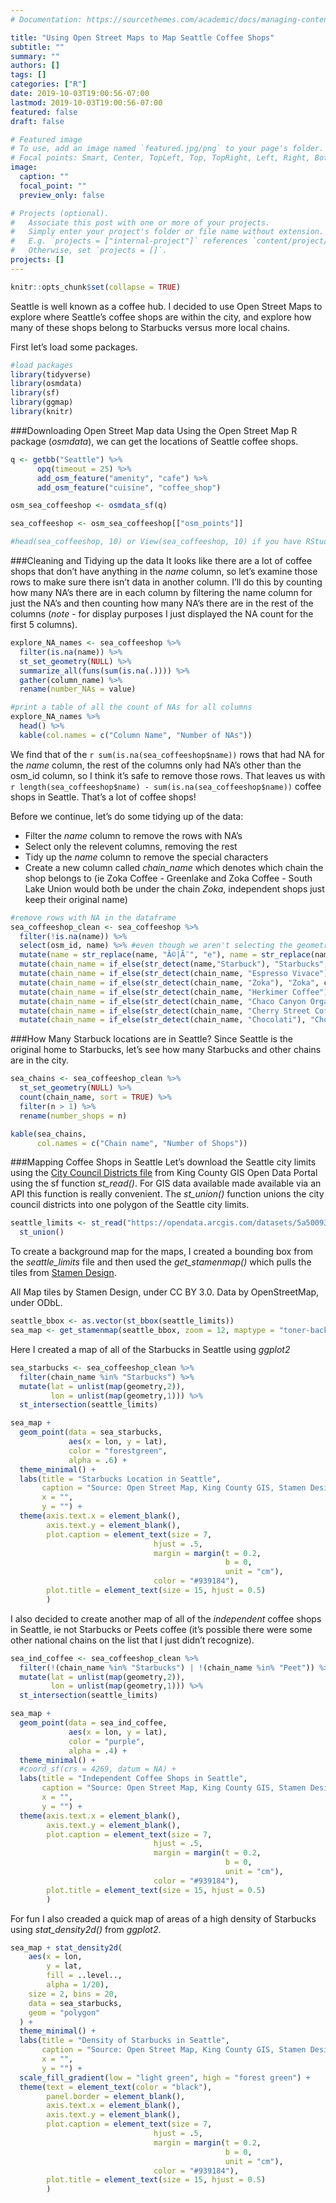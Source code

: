 ```yaml
---
# Documentation: https://sourcethemes.com/academic/docs/managing-content/

title: "Using Open Street Maps to Map Seattle Coffee Shops"
subtitle: ""
summary: ""
authors: []
tags: []
categories: ["R"]
date: 2019-10-03T19:00:56-07:00
lastmod: 2019-10-03T19:00:56-07:00
featured: false
draft: false

# Featured image
# To use, add an image named `featured.jpg/png` to your page's folder.
# Focal points: Smart, Center, TopLeft, Top, TopRight, Left, Right, BottomLeft, Bottom, BottomRight.
image:
  caption: ""
  focal_point: ""
  preview_only: false

# Projects (optional).
#   Associate this post with one or more of your projects.
#   Simply enter your project's folder or file name without extension.
#   E.g. `projects = ["internal-project"]` references `content/project/deep-learning/index.md`.
#   Otherwise, set `projects = []`.
projects: []
---
```


```r
knitr::opts_chunk$set(collapse = TRUE)
```

Seattle is well known as a coffee hub. I decided to use Open Street Maps to explore where Seattle's coffee shops are within the city, and explore how many of these shops belong to Starbucks versus more local chains.

First let's load some packages.
```r
#load packages
library(tidyverse)
library(osmdata)
library(sf)
library(ggmap)
library(knitr)
```

###Downloading Open Street Map data
Using the Open Street Map R package (*osmdata*), we can get the locations of Seattle coffee shops.  
```r

q <- getbb("Seattle") %>%
      opq(timeout = 25) %>%
      add_osm_feature("amenity", "cafe") %>%
      add_osm_feature("cuisine", "coffee_shop")

osm_sea_coffeeshop <- osmdata_sf(q)

sea_coffeeshop <- osm_sea_coffeeshop[["osm_points"]]

#head(sea_coffeeshop, 10) or View(sea_coffeeshop, 10) if you have RStudio
```


###Cleaning and Tidying up the data
It looks like there are a lot of coffee shops that don't have anything in the *name* column, so let's examine those rows to make sure there isn't data in another column. I'll do this by counting how many NA's there are in each column by filtering the name column for just the NA's and then counting how many NA's there are in the rest of the columns (*note* - for display purposes I just displayed the NA count for the first 5 columns).
```r
explore_NA_names <- sea_coffeeshop %>%
  filter(is.na(name)) %>%
  st_set_geometry(NULL) %>%
  summarize_all(funs(sum(is.na(.)))) %>%
  gather(column_name) %>%
  rename(number_NAs = value)

#print a table of all the count of NAs for all columns
explore_NA_names %>%
  head() %>%
  kable(col.names = c("Column Name", "Number of NAs"))
```

We find that of the `r sum(is.na(sea_coffeeshop$name))` rows that had NA for the *name* column, the rest of the columns only had NA's other than the osm_id column, so I think it's safe to remove those rows. That leaves us with `r length(sea_coffeeshop$name) - sum(is.na(sea_coffeeshop$name))` coffee shops in Seattle. That's a lot of coffee shops! 

Before we continue, let's do some tidying up of the data:

- Filter the *name* column to remove the rows with NA's
- Select only the relevent columns, removing the rest
- Tidy up the *name* column to remove the special characters
- Create a new column called *chain_name* which denotes which chain the shop belongs to (ie Zoka Coffee - Greenlake and Zoka Coffee - South Lake Union would both be under the chain *Zoka*, independent shops just keep their original name)


```r
#remove rows with NA in the dataframe
sea_coffeeshop_clean <- sea_coffeeshop %>%
  filter(!is.na(name)) %>%
  select(osm_id, name) %>% #even though we aren't selecting the geometry column, b/c this is an sf object it will be automatically added to the selection
  mutate(name = str_replace(name, "Ã©|Ã¨", "e"), name = str_replace(name, "â€™", "'")) %>% #get rid of special characters in names due to apostrophe's etc 
  mutate(chain_name = if_else(str_detect(name,"Starbuck"), "Starbucks", name)) %>%
  mutate(chain_name = if_else(str_detect(chain_name, "Espresso Vivace"), "Espresso Vivace", chain_name)) %>%
  mutate(chain_name = if_else(str_detect(chain_name, "Zoka"), "Zoka", chain_name)) %>%
  mutate(chain_name = if_else(str_detect(chain_name, "Herkimer Coffee"), "Herkimer Coffee", chain_name)) %>%
  mutate(chain_name = if_else(str_detect(chain_name, "Chaco Canyon Organic"), "Chaco Canyon Organic Cafe", chain_name)) %>%
  mutate(chain_name = if_else(str_detect(chain_name, "Cherry Street Coffee"), "Cherry Street Coffee House", chain_name)) %>%
  mutate(chain_name = if_else(str_detect(chain_name, "Chocolati"), "Chocolati Cafe", chain_name)) 

```

###How Many Starbuck locations are in Seattle?
Since Seattle is the original home to Starbucks, let's see how many Starbucks and other chains are in the city. 

```r
sea_chains <- sea_coffeeshop_clean %>%
  st_set_geometry(NULL) %>%
  count(chain_name, sort = TRUE) %>%
  filter(n > 1) %>%
  rename(number_shops = n)

kable(sea_chains,
      col.names = c("Chain name", "Number of Shops"))
```

###Mapping Coffee Shops in Seattle
Let's download the Seattle city limits using the [City Council Districts file](https://hub.arcgis.com/datasets/5a500937601b4382bc0f6edfca3c9ca5_2237) from King County GIS Open Data Portal using the sf function *st_read()*. For GIS data available made available via an API this function is really convenient. The *st_union()* function unions the city council districts into one polygon of the Seattle city limits.
```r
seattle_limits <- st_read("https://opendata.arcgis.com/datasets/5a500937601b4382bc0f6edfca3c9ca5_2237.geojson") %>%
  st_union()

```

To create a background map for the maps, I created a bounding box from the *seattle_limits* file and then used the *get_stamenmap()* which pulls the tiles from [Stamen Design](http://maps.stamen.com/#watercolor/12/37.7706/-122.3782).

All Map tiles by Stamen Design, under CC BY 3.0. Data by OpenStreetMap, under ODbL.
```r
seattle_bbox <- as.vector(st_bbox(seattle_limits))
sea_map <- get_stamenmap(seattle_bbox, zoom = 12, maptype = "toner-background") %>% ggmap()
```

Here I created a map of all of the Starbucks in Seattle using *ggplot2*

```r
sea_starbucks <- sea_coffeeshop_clean %>%
  filter(chain_name %in% "Starbucks") %>%
  mutate(lat = unlist(map(geometry,2)),
         lon = unlist(map(geometry,1))) %>%
  st_intersection(seattle_limits)

sea_map +
  geom_point(data = sea_starbucks, 
             aes(x = lon, y = lat), 
             color = "forestgreen", 
             alpha = .6) +
  theme_minimal() +
  labs(title = "Starbucks Location in Seattle",
       caption = "Source: Open Street Map, King County GIS, Stamen Design",
       x = "",
       y = "") +
  theme(axis.text.x = element_blank(),
        axis.text.y = element_blank(),
        plot.caption = element_text(size = 7,
                                hjust = .5,
                                margin = margin(t = 0.2,
                                                b = 0,
                                                unit = "cm"),
                                color = "#939184"),
        plot.title = element_text(size = 15, hjust = 0.5)
        )

```

I also decided to create another map of all of the *independent* coffee shops in Seattle, ie not Starbucks or Peets coffee (it's possible there were some other national chains on the list that I just didn't recognize). 

```r
sea_ind_coffee <- sea_coffeeshop_clean %>%
  filter(!(chain_name %in% "Starbucks") | !(chain_name %in% "Peet")) %>%
  mutate(lat = unlist(map(geometry,2)),
         lon = unlist(map(geometry,1))) %>%
  st_intersection(seattle_limits)

sea_map +
  geom_point(data = sea_ind_coffee, 
             aes(x = lon, y = lat), 
             color = "purple", 
             alpha = .4) +
  theme_minimal() +
  #coord_sf(crs = 4269, datum = NA) +
  labs(title = "Independent Coffee Shops in Seattle",
       caption = "Source: Open Street Map, King County GIS, Stamen Design",
       x = "",
       y = "") +
  theme(axis.text.x = element_blank(),
        axis.text.y = element_blank(),
        plot.caption = element_text(size = 7,
                                hjust = .5,
                                margin = margin(t = 0.2,
                                                b = 0,
                                                unit = "cm"),
                                color = "#939184"),
        plot.title = element_text(size = 15, hjust = 0.5)
        )

```

For fun I also creaded a quick map of areas of a high density of Starbucks using *stat_density2d()* from *ggplot2*. 

```r
sea_map + stat_density2d(
    aes(x = lon, 
        y = lat, 
        fill = ..level.., 
        alpha = 1/20),
    size = 2, bins = 20, 
    data = sea_starbucks,
    geom = "polygon"
  ) +
  theme_minimal() +
  labs(title = "Density of Starbucks in Seattle",
       caption = "Source: Open Street Map, King County GIS, Stamen Design",
       x = "",
       y = "") +
  scale_fill_gradient(low = "light green", high = "forest green") +
  theme(text = element_text(color = "black"),
        panel.border = element_blank(),
        axis.text.x = element_blank(),
        axis.text.y = element_blank(),
        plot.caption = element_text(size = 7,
                                hjust = .5,
                                margin = margin(t = 0.2,
                                                b = 0,
                                                unit = "cm"),
                                color = "#939184"),
        plot.title = element_text(size = 15, hjust = 0.5)
        )
  
```